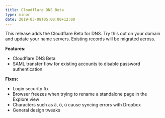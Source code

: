 ```yaml
---
title: Cloudflare DNS Beta
type: minor
date: 2019-03-08T05:00:00+12:00
---
```


This release adds the Cloudflare Beta for DNS. Try this out on your domain and update your name servers. Existing records will be migrated across.

**Features:**

* Cloudflare DNS Beta
* SAML transfer flow for existing accounts to disable password authentication

**Fixes:**

* Login security fix
* Browser freezes when trying to rename a standalone page in the Explore view
* Characters such as &auml;, &ouml;, &uuml; cause syncing errors with Dropbox
* General design tweaks